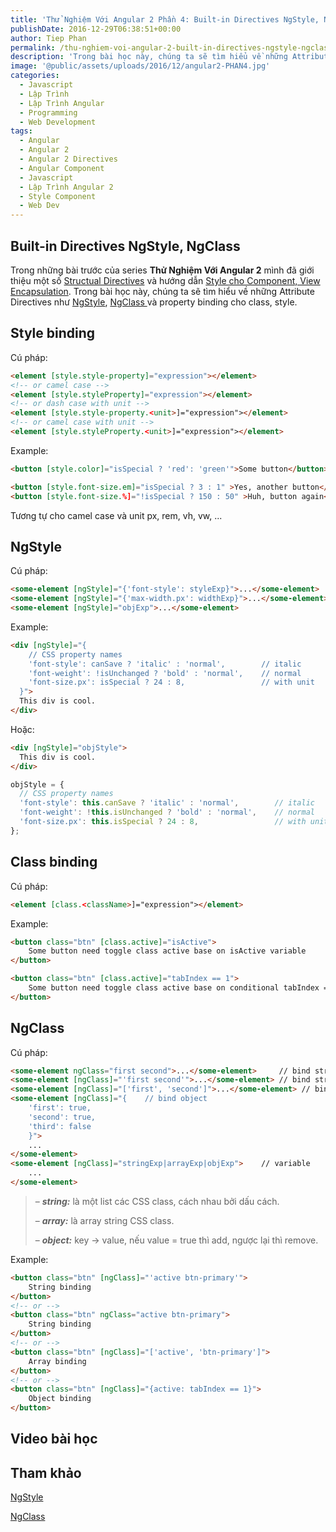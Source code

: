 ```yaml
---
title: 'Thử Nghiệm Với Angular 2 Phần 4: Built-in Directives NgStyle, NgClass'
publishDate: 2016-12-29T06:38:51+00:00
author: Tiep Phan
permalink: /thu-nghiem-voi-angular-2-built-in-directives-ngstyle-ngclass/
description: 'Trong bài học này, chúng ta sẽ tìm hiểu về những Attribute Directives như NgStyle NgClass và property binding cho class, style'
image: '@public/assets/uploads/2016/12/angular2-PHAN4.jpg'
categories:
  - Javascript
  - Lập Trình
  - Lập Trình Angular
  - Programming
  - Web Development
tags:
  - Angular
  - Angular 2
  - Angular 2 Directives
  - Angular Component
  - Javascript
  - Lập Trình Angular 2
  - Style Component
  - Web Dev
---
```



## Built-in Directives NgStyle, NgClass

Trong những bài trước của series **Thử Nghiệm Với Angular 2** mình đã giới thiệu một số <a href="https://angular.io/docs/ts/latest/guide/structural-directives.html" target="_blank">Structual Directives</a> và hướng dẫn <a href="/thu-nghiem-voi-angular-2-style-component-view-encapsulation/" target="_blank">Style cho Component, View Encapsulation</a>. Trong bài học này, chúng ta sẽ tìm hiểu về những Attribute Directives như <a href="https://angular.io/docs/ts/latest/guide/template-syntax.html#!#ngStyle" target="_blank">NgStyle</a>, <a href="https://angular.io/docs/ts/latest/guide/template-syntax.html#!#ngClass" target="_blank">NgClass </a>và property binding cho class, style.


## Style binding

Cú pháp:

```html
<element [style.style-property]="expression"></element>
<!-- or camel case -->
<element [style.styleProperty]="expression"></element>
<!-- or dash case with unit -->
<element [style.style-property.<unit>]="expression"></element>
<!-- or camel case with unit -->
<element [style.styleProperty.<unit>]="expression"></element>
```

Example:

```html
<button [style.color]="isSpecial ? 'red': 'green'">Some button</button>

<button [style.font-size.em]="isSpecial ? 3 : 1" >Yes, another button</button>
<button [style.font-size.%]="!isSpecial ? 150 : 50" >Huh, button again</button>
```

Tương tự cho camel case và unit px, rem, vh, vw, ...

## NgStyle

Cú pháp:
      
```html
<some-element [ngStyle]="{'font-style': styleExp}">...</some-element>
<some-element [ngStyle]="{'max-width.px': widthExp}">...</some-element>
<some-element [ngStyle]="objExp">...</some-element>
```

Example:

```html
<div [ngStyle]="{
    // CSS property names
    'font-style': canSave ? 'italic' : 'normal',        // italic
    'font-weight': !isUnchanged ? 'bold' : 'normal',    // normal
    'font-size.px': isSpecial ? 24 : 8,                 // with unit
  }">
  This div is cool.
</div>
```

Hoặc:

```html
<div [ngStyle]="objStyle">
  This div is cool.
</div>
```

```ts
objStyle = {
  // CSS property names
  'font-style': this.canSave ? 'italic' : 'normal',        // italic
  'font-weight': !this.isUnchanged ? 'bold' : 'normal',    // normal
  'font-size.px': this.isSpecial ? 24 : 8,                 // with unit
};
```

## Class binding

Cú pháp:

```html
<element [class.<className>]="expression"></element>
```

Example:

```html
<button class="btn" [class.active]="isActive">
    Some button need toggle class active base on isActive variable
</button>

<button class="btn" [class.active]="tabIndex == 1">
    Some button need toggle class active base on conditional tabIndex == 1
</button>
```

## NgClass
    

Cú pháp:

```html
<some-element ngClass="first second">...</some-element>     // bind string
<some-element [ngClass]="'first second'">...</some-element> // bind string value
<some-element [ngClass]="['first', 'second']">...</some-element> // bind array
<some-element [ngClass]="{    // bind object
    'first': true,
    'second': true,
    'third': false
    }">
    ...
</some-element>
<some-element [ngClass]="stringExp|arrayExp|objExp">    // variable
    ...
</some-element>
```
      
<blockquote>
  <p>
    – <em><strong>string:</strong> </em>là một list các CSS class, cách nhau bởi dấu cách.
  </p>
  
  <p>
    – <em><strong>array:</strong> </em>là array string CSS class.
  </p>
  
  <p>
    – <em><strong>object:</strong></em> key -> value, nếu value = true thì add, ngược lại thì remove.
  </p>
</blockquote>

Example:
      
```html
<button class="btn" [ngClass]="'active btn-primary'">
    String binding
</button>
<!-- or -->
<button class="btn" ngClass="active btn-primary">
    String binding
</button>
<!-- or -->
<button class="btn" [ngClass]="['active', 'btn-primary']">
    Array binding
</button>
<!-- or -->
<button class="btn" [ngClass]="{active: tabIndex == 1}">
    Object binding
</button>
```

## Video bài học

<Youtube id="D45vVWG3hpU" />

## Tham khảo

<a href="https://angular.io/docs/ts/latest/guide/template-syntax.html#!#ngStyle" target="_blank">NgStyle</a>

<a href="https://angular.io/docs/ts/latest/guide/template-syntax.html#!#ngClass" target="_blank">NgClass </a>
